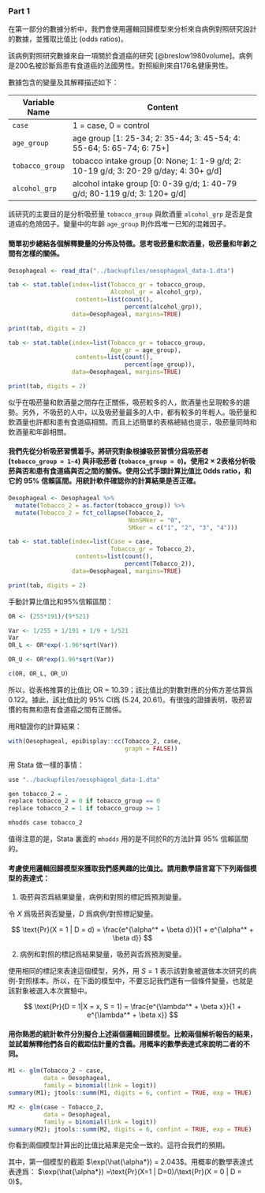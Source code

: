
### Part 1

在第一部分的數據分析中，我們會使用邏輯回歸模型來分析來自病例對照研究設計的數據，並獲取比值比 (odds ratios)。

該病例對照研究數據來自一項關於食道癌的研究 [@breslow1980volume]。病例是200名被診斷爲患有食道癌的法國男性。對照組則來自176名健康男性。

數據包含的變量及其解釋描述如下：

| Variable Name   | Content                                                                              |
|-----------------|--------------------------------------------------------------------------------------|
| `case`          | 1 = case, 0 = control                                                                |
| `age_group`     | age group [1: 25-34; 2: 35-44; 3: 45-54; 4: 55-64; 5: 65-74; 6: 75+]                 |
| `tobacco_group` | tobacco intake group [0: None; 1: 1-9 g/d; 2: 10-19 g/d; 3: 20-29 g/day; 4: 30+ g/d] |
| `alcohol_grp`   | alcohol intake group [0: 0-39 g/d; 1: 40-79 g/d; 80-119 g/d; 3: 120+ g/d]            |


該研究的主要目的是分析吸菸量 `tobacco_group` 與飲酒量 `alcohol_grp` 是否是食道癌的危險因子。變量中的年齡 `age_group` 則作爲唯一已知的混雜因子。


#### 簡單初步總結各個解釋變量的分佈及特徵。思考吸菸量和飲酒量，吸菸量和年齡之間有怎樣的關係。

```r
Oesophageal <- read_dta("../backupfiles/oesophageal_data-1.dta")

tab <- stat.table(index=list(Tobacco_gr = tobacco_group, 
                             Alcohol_gr = alcohol_grp),
                   contents=list(count(), 
                                 percent(alcohol_grp)), 
                  data=Oesophageal, margins=TRUE)

print(tab, digits = 2)

tab <- stat.table(index=list(Tobacco_gr = tobacco_group, 
                             Age_gr = age_group),
                   contents=list(count(), 
                                 percent(age_group)), 
                  data=Oesophageal, margins=TRUE)

print(tab, digits = 2)
```


似乎在吸菸量和飲酒量之間存在正關係，吸菸較多的人，飲酒量也呈現較多的趨勢。另外，不吸菸的人中，以及吸菸量最多的人中，都有較多的年輕人。吸菸量和飲酒量也許都和患有食道癌相關。而且上述簡單的表格總結也提示，吸菸量同時和飲酒量和年齡相關。

#### 我們先從分析吸菸習慣着手。將研究對象根據吸菸習慣分爲吸菸者 (`tobacco_group = 1~4`) 與非吸菸者 (`tobacco_group = 0`)。使用2 $\times$ 2表格分析吸菸與否和患有食道癌與否之間的關係。使用公式手頭計算比值比 0dds ratio，和它的 95% 信賴區間。用統計軟件確認你的計算結果是否正確。

```r
Oesophageal <- Oesophageal %>% 
  mutate(Tobacco_2 = as.factor(tobacco_group)) %>% 
  mutate(Tobacco_2 = fct_collapse(Tobacco_2, 
                                  NonSMker = "0",
                                  SMker = c("1", "2", "3", "4")))

tab <- stat.table(index=list(Case = case, 
                             Tobacco_gr = Tobacco_2),
                   contents=list(count(),
                                 percent(Tobacco_2)), 
                  data=Oesophageal, margins=TRUE)

print(tab, digits = 2)
```


手動計算比值比和95%信賴區間：
```r
OR <- (255*191)/(9*521)

Var <- 1/255 + 1/191 + 1/9 + 1/521 
Var
OR_L <- OR*exp(-1.96*sqrt(Var))

OR_U <- OR*exp(1.96*sqrt(Var))

c(OR, OR_L, OR_U)
```

所以，從表格推算的比值比 OR = 10.39；該比值比的對數對應的分佈方差估算爲 0.122。據此，該比值比的 95% CI爲 (5.24, 20.61)。有很強的證據表明，吸菸習慣的有無和患有食道癌之間有正關係。

用R驗證你的計算結果：

```r

with(Oesophageal, epiDisplay::cc(Tobacco_2, case, 
                                 graph = FALSE))
```

用 Stata 做一樣的事情：

```r
use "../backupfiles/oesophageal_data-1.dta"

gen tobacco_2 = .
replace tobacco_2 = 0 if tobacco_group == 0
replace tobacco_2 = 1 if tobacco_group >= 1

mhodds case tobacco_2
```

值得注意的是，Stata 裏面的 `mhodds` 用的是不同於R的方法計算 95% 信賴區間的。

#### 考慮使用邏輯回歸模型來獲取我們感興趣的比值比。請用數學語言寫下下列兩個模型的表達式：

1. 吸菸與否爲結果變量，病例和對照的標記爲預測變量。

令 $X$ 爲吸菸與否變量，$D$ 爲病例/對照標記變量。

$$
\text{Pr}(X = 1 | D = d) = \frac{e^{\alpha^* + \beta d}}{1 + e^{\alpha^* + \beta d}}
$$


2. 病例和對照的標記爲結果變量，吸菸與否爲預測變量。

使用相同的標記來表達這個模型，另外，用 $S = 1$ 表示該對象被選做本次研究的病例-對照樣本。所以，在下面的模型中，不要忘記我們還有一個條件變量，也就是該對象被選入本次實驗中。

$$
\text{Pr}(D = 1|X = x, S = 1) = \frac{e^{\lambda^* + \beta x}}{1 + e^{\lambda^* + \beta x}}
$$


#### 用你熟悉的統計軟件分別擬合上述兩個邏輯回歸模型。比較兩個解析報告的結果，並試着解釋他們各自的截距估計量的含義。用概率的數學表達式來說明二者的不同。

```r
M1 <- glm(Tobacco_2 ~ case, 
          data = Oesophageal, 
          family = binomial(link = logit))
summary(M1); jtools::summ(M1, digits = 6, confint = TRUE, exp = TRUE)

M2 <- glm(case ~ Tobacco_2, 
          data = Oesophageal, 
          family = binomial(link = logit))
summary(M2); jtools::summ(M2, digits = 6, confint = TRUE, exp = TRUE)
```



你看到兩個模型計算出的比值比結果是完全一致的。這符合我們的預期。

其中，第一個模型的截距 $\exp(\hat{\alpha*}) = 2.043$。用概率的數學表達式表達爲： $\exp(\hat{\alpha*}) =\text{Pr}(X=1 | D=0)/\text{Pr}(X = 0 | D = 0)$。

